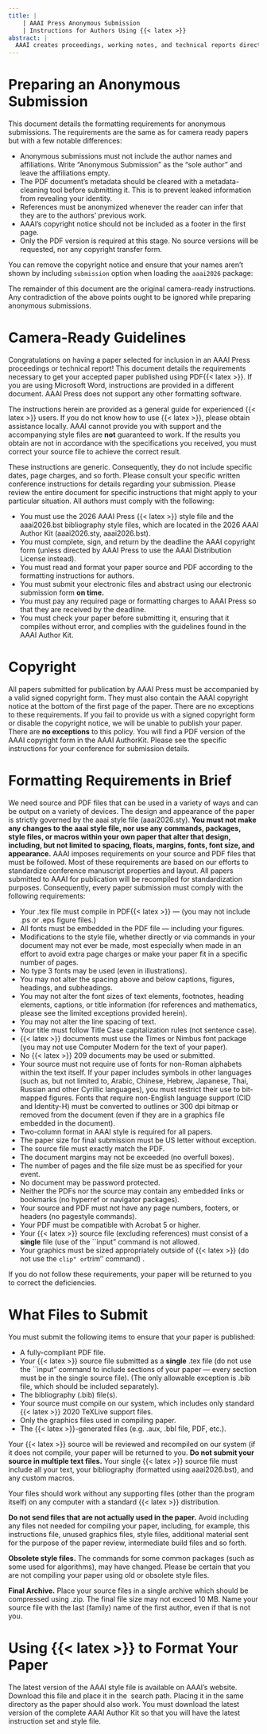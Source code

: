 ```yaml
---
title: | 
    | AAAI Press Anonymous Submission
    | Instructions for Authors Using {{< latex >}}
abstract: |
  AAAI creates proceedings, working notes, and technical reports directly from electronic source furnished by the authors. To ensure that all papers in the publication have a uniform appearance, authors must adhere to the following instructions.
---
```


# Preparing an Anonymous Submission

This document details the formatting requirements for anonymous submissions. The requirements are the same as for camera ready papers but with a few notable differences:

- Anonymous submissions must not include the author names and affiliations. Write “Anonymous Submission” as the “sole author” and leave the affiliations empty.
- The PDF document's metadata should be cleared with a metadata-cleaning tool before submitting it. This is to prevent leaked information from revealing your identity.
- References must be anonymized whenever the reader can infer that they are to the authors' previous work.
- AAAI's copyright notice should not be included as a footer in the first page.
- Only the PDF version is required at this stage. No source versions will be requested, nor any copyright transfer form.

You can remove the copyright notice and ensure that your names aren't shown by including `submission` option when loading the `aaai2026` package:

\begin{quote}\begin{scriptsize}\begin{verbatim}
\documentclass[letterpaper]{article}
\usepackage[submission]{aaai2026}
\end{verbatim}\end{scriptsize}\end{quote}

The remainder of this document are the original camera-ready instructions. Any contradiction of the above points ought to be ignored while preparing anonymous submissions.

# Camera-Ready Guidelines

Congratulations on having a paper selected for inclusion in an AAAI Press proceedings or technical report! This document details the requirements necessary to get your accepted paper published using PDF{{< latex >}}. If you are using Microsoft Word, instructions are provided in a different document. AAAI Press does not support any other formatting software.

The instructions herein are provided as a general guide for experienced {{< latex >}} users. If you do not know how to use {{< latex >}}, please obtain assistance locally. AAAI cannot provide you with support and the accompanying style files are **not** guaranteed to work. If the results you obtain are not in accordance with the specifications you received, you must correct your source file to achieve the correct result.

These instructions are generic. Consequently, they do not include specific dates, page charges, and so forth. Please consult your specific written conference instructions for details regarding your submission. Please review the entire document for specific instructions that might apply to your particular situation. All authors must comply with the following:


- You must use the 2026 AAAI Press {{< latex >}} style file and the aaai2026.bst bibliography style files, which are located in the 2026 AAAI Author Kit (aaai2026.sty, aaai2026.bst).
- You must complete, sign, and return by the deadline the AAAI copyright form (unless directed by AAAI Press to use the AAAI Distribution License instead).
- You must read and format your paper source and PDF according to the formatting instructions for authors.
- You must submit your electronic files and abstract using our electronic submission form **on time.**
- You must pay any required page or formatting charges to AAAI Press so that they are received by the deadline.
- You must check your paper before submitting it, ensuring that it compiles without error, and complies with the guidelines found in the AAAI Author Kit.

# Copyright

All papers submitted for publication by AAAI Press must be accompanied by a valid signed copyright form. They must also contain the AAAI copyright notice at the bottom of the first page of the paper. There are no exceptions to these requirements. If you fail to provide us with a signed copyright form or disable the copyright notice, we will be unable to publish your paper. There are **no exceptions** to this policy. You will find a PDF version of the AAAI copyright form in the AAAI AuthorKit. Please see the specific instructions for your conference for submission details.

# Formatting Requirements in Brief

We need source and PDF files that can be used in a variety of ways and can be output on a variety of devices. The design and appearance of the paper is strictly governed by the aaai style file (aaai2026.sty).
**You must not make any changes to the aaai style file, nor use any commands, packages, style files, or macros within your own paper that alter that design, including, but not limited to spacing, floats, margins, fonts, font size, and appearance.** AAAI imposes requirements on your source and PDF files that must be followed. Most of these requirements are based on our efforts to standardize conference manuscript properties and layout. All papers submitted to AAAI for publication will be recompiled for standardization purposes. Consequently, every paper submission must comply with the following requirements:

- Your .tex file must compile in PDF{{< latex >}} --- (you may not include .ps or .eps figure files.)
- All fonts must be embedded in the PDF file --- including your figures.
- Modifications to the style file, whether directly or via commands in your document may not ever be made, most especially when made in an effort to avoid extra page charges or make your paper fit in a specific number of pages.
- No type 3 fonts may be used (even in illustrations).
- You may not alter the spacing above and below captions, figures, headings, and subheadings.
- You may not alter the font sizes of text elements, footnotes, heading elements, captions, or title information (for references and mathematics, please see the limited exceptions provided herein).
- You may not alter the line spacing of text.
- Your title must follow Title Case capitalization rules (not sentence case).
- {{< latex >}} documents must use the Times or Nimbus font package (you may not use Computer Modern for the text of your paper).
- No {{< latex >}} 209 documents may be used or submitted.
- Your source must not require use of fonts for non-Roman alphabets within the text itself. If your paper includes symbols in other languages (such as, but not limited to, Arabic, Chinese, Hebrew, Japanese, Thai, Russian and other Cyrillic languages), you must restrict their use to bit-mapped figures. Fonts that require non-English language support (CID and Identity-H) must be converted to outlines or 300 dpi bitmap or removed from the document (even if they are in a graphics file embedded in the document).
- Two-column format in AAAI style is required for all papers.
- The paper size for final submission must be US letter without exception.
- The source file must exactly match the PDF.
- The document margins may not be exceeded (no overfull boxes).
- The number of pages and the file size must be as specified for your event.
- No document may be password protected.
- Neither the PDFs nor the source may contain any embedded links or bookmarks (no hyperref or navigator packages).
- Your source and PDF must not have any page numbers, footers, or headers (no pagestyle commands).
- Your PDF must be compatible with Acrobat 5 or higher.
- Your {{< latex >}} source file (excluding references) must consist of a **single** file (use of the ``input" command is not allowed.
- Your graphics must be sized appropriately outside of {{< latex >}} (do not use the ``clip" or ``trim'' command) .

If you do not follow these requirements, your paper will be returned to you to correct the deficiencies.

# What Files to Submit

You must submit the following items to ensure that your paper is published:

- A fully-compliant PDF file.
- Your {{< latex >}} source file submitted as a **single** .tex file (do not use the ``input" command to include sections of your paper --- every section must be in the single source file). (The only allowable exception is .bib file, which should be included separately).
- The bibliography (.bib) file(s).
- Your source must compile on our system, which includes only standard {{< latex >}} 2020 TeXLive support files.
- Only the graphics files used in compiling paper.
- The {{< latex >}}-generated files (e.g. .aux,  .bbl file, PDF, etc.).

Your {{< latex >}} source will be reviewed and recompiled on our system (if it does not compile, your paper will be returned to you. **Do not submit your source in multiple text files.** Your single {{< latex >}} source file must include all your text, your bibliography (formatted using aaai2026.bst), and any custom macros.

Your files should work without any supporting files (other than the program itself) on any computer with a standard {{< latex >}} distribution.

**Do not send files that are not actually used in the paper.** Avoid including any files not needed for compiling your paper, including, for example, this instructions file, unused graphics files, style files, additional material sent for the purpose of the paper review, intermediate build files and so forth.

**Obsolete style files.** The commands for some common packages (such as some used for algorithms), may have changed. Please be certain that you are not compiling your paper using old or obsolete style files.

**Final Archive.** Place your source files in a single archive which should be compressed using .zip. The final file size may not exceed 10 MB.
Name your source file with the last (family) name of the first author, even if that is not you.

# Using {{< latex >}} to Format Your Paper

The latest version of the AAAI style file is available on AAAI's website. Download this file and place it in the \TeX\ search path. Placing it in the same directory as the paper should also work. You must download the latest version of the complete AAAI Author Kit so that you will have the latest instruction set and style file.
